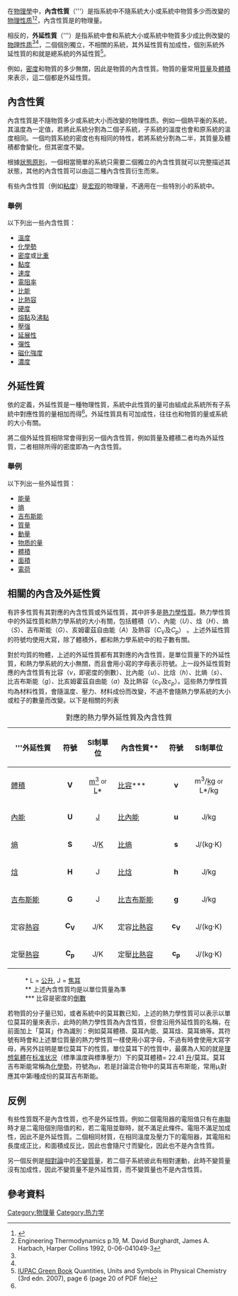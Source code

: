 {{noteTA
|G1=物理学
|T=zh:內含及外延性質;zh-hans:内含及外延性质;zh-cn:强度性质和广延性质;zh-hant:內含及外延性質;zh-hk:內含及外延性質;zh-tw:內含及外延性質;zh-mo:內含及外延性質;
|1=zh-hans:强度性质;zh-cn:强度性质;zh-hant:內含性質;zh-tw:內含性質;zh-hk:內含性質;zh-mo:內含性質;
|2=zh:內含及外延性質;zh-hans:强度性质和广延性质;zh-cn:强度性质和广延性质;zh-hant:內含及外延性質;zh-hk:內含及外延性質;zh-tw:內含及外延性質;zh-mo:內含及外延性質; 
|3=zh-hans:广延性质;zh-cn:广延性质;zh-hant:外延性質;zh-tw:外延性質;zh-hk:外延性質;zh-mo:外延性質; 
}}
{{熱力學|expanded=系统性质}}
在[[物理學|物理學]]中，'''內含性質'''（{{lang-en|'''intensive property}}'''）是指系統中不隨系統大小或系統中物質多少而改變的[[物理性质|物理性质]]<ref name="intro">{{Cite web |url=http://www.chem.tamu.edu/class/majors/tutorialnotefiles/intext.htm |title=Chemistry Basics :  Intensive Versus Extensive Properties |accessdate=2012-02-16 |archive-date=2012-02-10 |archive-url=https://web.archive.org/web/20120210162722/http://www.chem.tamu.edu/class/majors/tutorialnotefiles/intext.htm |dead-url=no }}</ref><ref name="thermo">Engineering Thermodynamics p.19, M. David Burghardt, James A. Harbach, Harper Collins 1992, 0-06-041049-3</ref>，內含性質是{{link-en|尺度不變|Scale invariance}}的物理量。

相反的，'''外延性質'''（{{lang-en|'''extensive property}}'''）是指系統中會和系統大小或系統中物質多少成比例改變的[[物理性质|物理性质]]<ref name="intro"/><ref name="thermo"/>，二個個別獨立，不相關的系統，其外延性質有加成性，個別系統外延性質的和就是總系統的外延性質<ref name=IUPAC>[http://media.iupac.org/publications/books/gbook/IUPAC-GB3-2ndPrinting-Online-22apr2011.pdf IUPAC Green Book] {{Wayback|url=http://media.iupac.org/publications/books/gbook/IUPAC-GB3-2ndPrinting-Online-22apr2011.pdf |date=20160304053134 }} Quantities, Units and Symbols in Physical Chemistry (3rd edn. 2007), page 6 (page 20 of PDF file)</ref>。

例如，[[密度|密度]]和物質的多少無關，因此是物質的內含性質。物質的量常用[[質量|質量]]及[[體積_(熱力學)|體積]]來表示，這二個都是外延性質。
<!--
Note that the ratio of two extensive properties that scale in the same way is scale-invariant, and hence an intensive property.-->

==內含性質==
內含性質是不隨物質多少或系統大小而改變的物理性质。例如一個熱平衡的系統，其溫度為一定值，若將此系統分割為二個子系統，子系統的溫度也會和原系統的溫度相同。一個均質系統的密度也有相同的特性，若將系統分割為二半，其質量及體積都會變化，但其密度不變。

根據[[狀態原則|狀態原則]]，一個相當簡單的系統只需要二個獨立的內含性質就可以完整描述其狀態，其他的內含性質可以由這二種內含性質衍生而來。

有些內含性質（例如[[粘度|粘度]]）是[[宏观|宏观]]的物理量，不適用在一些特別小的系統中。

===舉例===
以下列出一些內含性質：
{{colbegin|3}}
* [[溫度|溫度]]
* [[化學勢|化學勢]]
* [[密度|密度]]或[[比重|比重]]
* [[黏度|黏度]]
* [[速度|速度]]
* [[電阻率|電阻率]]
* [[比能|比能]]
* [[熱容|比熱容]]
* [[硬度|硬度]]
* [[熔點|熔點]]及[[沸點|沸點]]
* [[壓强|壓强]]
* [[延展性|延展性]]
* [[彈性_(物理學)|彈性]]
* [[磁化強度|磁化強度]]
* [[濃度|濃度]]
{{colend}}

==外延性質==
依{{link-en|IUPAC綠皮書|IUPAC Green Book}}的定義，外延性質是一種物理性質，系統中此性質的量可由組成此系統所有子系統中對應性質的量相加而得<ref name=IUPAC/>。外延性質具有可加成性，往往也和物質的量或系統的大小有關。

將二個外延性質相除常會得到另一個內含性質，例如質量及體積二者均為外延性質，二者相除所得的密度即為一內含性質。

===舉例===
以下列出一些外延性質：{{colbegin|3}}

* [[能量|能量]]
* [[熵|熵]]
* [[吉布斯能|吉布斯能]]
* [[質量|質量]]
* [[動量|動量]]
* [[物质的量|物质的量]]
* [[體積_(熱力學)|體積]]
* [[面積|面積]]
* [[電荷|電荷]]
{{colend}}

==相關的內含及外延性質==
<!--{{see also|List of thermodynamic properties}}-->
有許多性質有其對應的內含性質或外延性質，其中許多是[[熱力學性質列表|熱力學性質]]。熱力學性質中的外延性質和熱力學系統的大小有關，包括體積（''V''）、內能（''U''）、焓（''H''）、熵（''S''）、吉布斯能（''G''）、亥姆霍茲自由能（''A''）及熱容（''C''<sub>''V''</sub>及''C''<sub>''p''</sub>）<!--(in the sense of thermal mass)-->。上述外延性質的符號均使用大寫，除了體積外，都和熱力學系統中的粒子數有關。

對於均質的物體，上述的外延性質都有其對應的內含性質，是單位質量下的外延性質，和熱力學系統的大小無關，而且會用小寫的字母表示符號。上一段外延性質對應的內含性質有比容（''v''，即密度的倒數）、比內能（''u''）、比焓（''h''）、比熵（''s''）、比吉布斯能（''g''）、比亥姆霍茲自由能（''a''）及比熱容（''c''<sub>''V''</sub>及''c''<sub>''p''</sub>）。這些熱力學性質均為材料性質，會隨溫度、壓力、材料成份而改變，不過不會隨熱力學系統的大小或粒子的數量而改變。以下是相關的列表

{| class="wikitable" style="width: 35em;"
|+ 對應的熱力學外延性質及內含性質
|-
!style="width:15em;"| '''外延性質
!style="width:4em;"| '''符號'''
!style="width:8em;"| '''SI制單位'''
!style="width:15em;"| '''內含性質**'''
!style="width:4em;"| '''符號'''
!style="width:8em;"| '''SI制單位'''
|-
| [[體積_(熱力學)|體積]]
| <center>'''V'''</center>
|<center>[[立方米|m<sup>3</sup>]] <small>or</small> [[公升|L]]* </center>
| [[比容|比容]]***
| <center>'''v'''</center>
|<center>m<sup>3</sup>/[[公斤|kg]] <small>or</small> L*/kg</center>
|-
| [[內能|內能]]
| <center>'''U'''</center>
|<center>[[焦耳|J]]</center>
| [[比內能|比內能]]
| <center>'''u'''</center>
|<center>J/kg</center>
|-
| [[熵|熵]]
| <center>'''S'''</center>
|<center>J/[[絕對溫標|K]]</center>
| [[比熵|比熵]]
| <center>'''s'''</center>
|<center>J/(kg·K)</center>
|-
| [[焓|焓]]
| <center>'''H'''</center>
|<center>J</center>
| [[比焓|比焓]]
| <center>'''h'''</center>
|<center>J/kg</center>
|-
| [[吉布斯能|吉布斯能]]
| <center>'''G'''</center>
|<center>J</center>
| [[比吉布斯能|比吉布斯能]]
| <center>'''g'''</center>
|<center>J/kg</center>
|-
| 定容[[熱容|熱容]]
| <center>'''C<sub>V</sub>'''</center>
|<center>J/K</center>
| 定容[[比熱容|比熱容]]
| <center>'''c<sub>V</sub>'''</center>
|<center>J/(kg·K)</center>
|-
| 定壓[[熱容|熱容]]
| <center>'''C<sub>p</sub>'''</center>
|<center>J/K</center>
| 定壓[[比熱容|比熱容]]
| <center>'''c<sub>p</sub>'''</center>
|<center>J/(kg·K)</center>
|}
:   * L = [[公升|公升]], J = [[焦耳|焦耳]]
:  ** 上述內含性質均是以單位質量為準
: *** 比容是密度的[[倒數|倒數]]

若物質的分子量已知，或者系統中的莫耳數已知，上述的熱力學性質可以表示以單位莫耳的量來表示，此時的熱力學性質為內含性質，但會沿用外延性質的名稱，在前面加上「莫耳」作為識別：例如莫耳體積、莫耳內能、莫耳焓、莫耳熵等。其符號有時會和上述單位質量的熱力學性質一樣使用小寫字母，不過有時會使用大寫字母，再另外註明是單位莫耳下的性質。單位莫耳下的性質中，最廣為人知的就是[[理想氣體|理想氣體]]在[[标准状况|标准状况]]（標準溫度與標準壓力）下的莫耳體積= 22.41 [[升|升]]/莫耳。莫耳吉布斯能常稱為[[化學勢|化學勢]]，符號為μ，若是討論混合物中的莫耳吉布斯能，常用μ<sub>i</sub>對應其中第i種成份的莫耳吉布斯能。

==反例==
有些性質既不是內含性質，也不是外延性質。例如二個電阻器的電阻值只有在[[串聯|串聯]]時才是二電阻個別阻值的和，若二電阻並聯時，就不滿足此條件。電阻不滿足加成性，因此不是外延性質。二個相同材質，在相同溫度及壓力下的電阻器，其電阻和長度成正比，和面積成反比，因此也會隨尺寸而變化，因此也不是內含性質。

另一個反例是[[相對論|相對論]]中的[[不變質量|不變質量]]，若二個子系統彼此有相對運動，此時不變質量沒有加成性，因此不變質量不是外延性質，而不變質量也不是內含性質。

==參考資料==
{{reflist}}

[[Category:物理量|Category:物理量]]
[[Category:热力学|Category:热力学]]